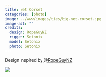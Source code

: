 ```yaml
---
title: Net Corset
categories: [photo]
image: ../www/images/ties/big-net-corset.jpg
image-alt: ""
credits: 
  design: RopeGuyNZ
  rigger: Setonix
  model: Setonix
  photo: Setonix
---
```


Design inspired by [@RopeGuyNZ](https://fetlife.com/users/4561306/pictures/173961077)

![](../www/images/ties/big-net-corset.jpg)

